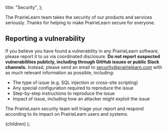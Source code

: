 
  title: "Security",
};

The PrairieLearn team takes the security of our products and services seriously. Thanks for helping to make PrairieLearn secure for everyone.

## Reporting a vulnerability

If you believe you have found a vulnerability in any PrairieLearn software, please report it to us via coordinated disclosure. **Do not report suspected vulnerabilities publicly, including through GitHub issues or public Slack channels.** Instead, please send an email to [security@prairielearn.com](mailto:security@prairielearn.com) with as much relevant information as possible, including:

- The type of issue (e.g. SQL injection or cross-site scripting)
- Any special configuration required to reproduce the issue
- Step-by-step instructions to reproduce the issue
- Impact of issue, including how an attacker might exploit the issue

The PrairieLearn security team will triage your report and respond according to its impact on PrairieLearn users and systems.

  <MarkdownLayout meta={meta}>{children}</MarkdownLayout>
);
